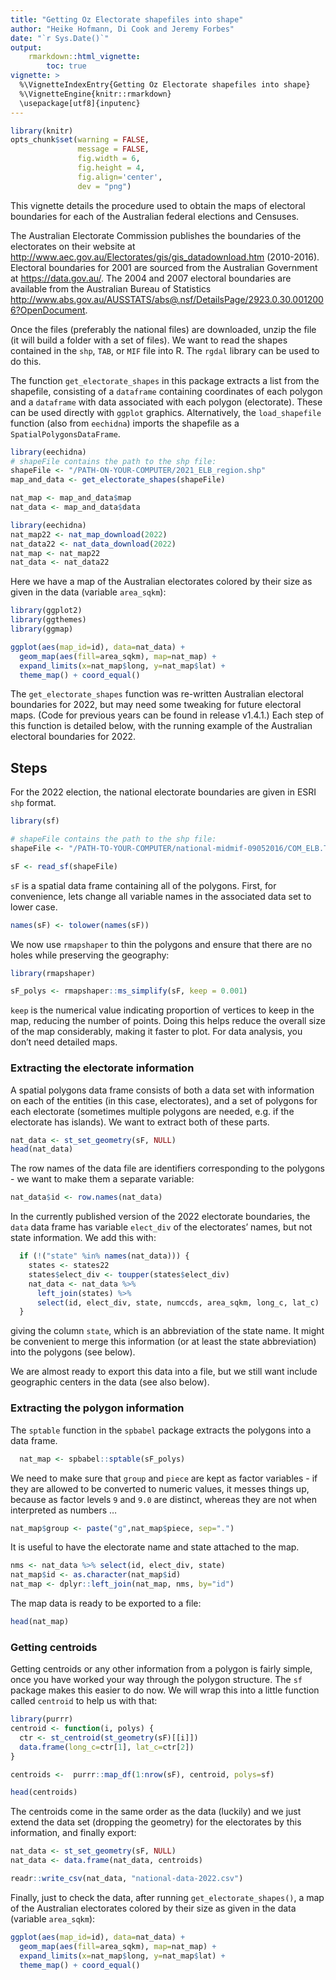 ```yaml
---
title: "Getting Oz Electorate shapefiles into shape"
author: "Heike Hofmann, Di Cook and Jeremy Forbes"
date: "`r Sys.Date()`"
output: 
    rmarkdown::html_vignette:
        toc: true
vignette: >
  %\VignetteIndexEntry{Getting Oz Electorate shapefiles into shape}
  %\VignetteEngine{knitr::rmarkdown}
  \usepackage[utf8]{inputenc}
---
```



```r
library(knitr)
opts_chunk$set(warning = FALSE,
               message = FALSE,
               fig.width = 6,
               fig.height = 4,
               fig.align='center',
               dev = "png")
```

This vignette details the procedure used to obtain the maps of electoral boundaries for each of the Australian federal elections and Censuses. 

The Australian Electorate Commission publishes the boundaries of the electorates on their website at [http://www.aec.gov.au/Electorates/gis/gis_datadownload.htm](http://www.aec.gov.au/Electorates/gis/gis_datadownload.htm) (2010-2016). Electoral boundaries for 2001 are sourced from the Australian Government at [https://data.gov.au/](https://data.gov.au/dataset/ds-dga-0b939a62-e53e-4616-add5-77f909b58ddd/details?q=asgc%202001). The 2004 and 2007 electoral boundaries are available from the Australian Bureau of Statistics [http://www.abs.gov.au/AUSSTATS/abs@.nsf/DetailsPage/2923.0.30.0012006?OpenDocument](http://www.abs.gov.au/AUSSTATS/abs@.nsf/DetailsPage/2923.0.30.0012006?OpenDocument).

Once the files (preferably the national files) are downloaded, unzip the file (it will build a folder with a set of files). We want to read the shapes contained in the `shp`, `TAB`, or `MIF` file into R. The `rgdal` library can be used to do this.

The function `get_electorate_shapes` in this package extracts a list from the shapefile, consisting of a `dataframe` containing coordinates of each polygon and a `dataframe` with data associated with each polygon (electorate). These can be used directly with `ggplot` graphics. Alternatively, the `load_shapefile` function (also from `eechidna`) imports the shapefile as a `SpatialPolygonsDataFrame`.

```r
library(eechidna)
# shapeFile contains the path to the shp file:
shapeFile <- "/PATH-ON-YOUR-COMPUTER/2021_ELB_region.shp"
map_and_data <- get_electorate_shapes(shapeFile)

nat_map <- map_and_data$map
nat_data <- map_and_data$data
```

```r
library(eechidna)
nat_map22 <- nat_map_download(2022)
nat_data22 <- nat_data_download(2022)
nat_map <- nat_map22
nat_data <- nat_data22
```

Here we have a map of the Australian electorates colored by their size as given in the data (variable `area_sqkm`):

```r
library(ggplot2)
library(ggthemes)
library(ggmap)

ggplot(aes(map_id=id), data=nat_data) +
  geom_map(aes(fill=area_sqkm), map=nat_map) +
  expand_limits(x=nat_map$long, y=nat_map$lat) + 
  theme_map() + coord_equal()
```

The `get_electorate_shapes` function was re-written Australian electoral boundaries for 2022, but may need some tweaking for future electoral maps. (Code for previous years can be found in release v1.4.1.) Each step of this function is detailed below, with the running example of the Australian electoral boundaries for 2022.

## Steps

For the 2022 election, the national electorate boundaries are given in ESRI `shp` format.

```r
library(sf)

# shapeFile contains the path to the shp file:
shapeFile <- "/PATH-TO-YOUR-COMPUTER/national-midmif-09052016/COM_ELB.TAB"

sF <- read_sf(shapeFile)
```

`sF` is a spatial data frame containing all of the polygons. First, for convenience, lets change all variable names in the associated data set to lower case.

```r
names(sF) <- tolower(names(sF))
```

We now use `rmapshaper` to thin the polygons and ensure that there are no holes while preserving the geography:

```r
library(rmapshaper)
```

```r
sF_polys <- rmapshaper::ms_simplify(sF, keep = 0.001)
```

`keep` is the numerical value indicating proportion of vertices to keep in the map, reducing the number of points. Doing this helps reduce the overall size of the map considerably, making it faster to plot. For data analysis, you don't need detailed maps.

### Extracting the electorate information 

A spatial polygons data frame consists of both a data set with information on each of the entities (in this case, electorates), and a set of polygons for each electorate (sometimes multiple polygons are needed, e.g. if the electorate has islands). We want to extract both of these parts.

```r
nat_data <- st_set_geometry(sF, NULL)
head(nat_data)
```

The row names of the data file are identifiers corresponding to the polygons - we want to make them a separate variable:
```r
nat_data$id <- row.names(nat_data)
```
In the currently published version of the 2022 electorate boundaries, the `data` data frame has variable `elect_div` of the electorates' names, but not state information. We add this with:
```r
  if (!("state" %in% names(nat_data))) {
    states <- states22
    states$elect_div <- toupper(states$elect_div)
    nat_data <- nat_data %>%
      left_join(states) %>%
      select(id, elect_div, state, numccds, area_sqkm, long_c, lat_c)
  }
```

giving the column `state`, which is an abbreviation of the state name. It might be convenient to merge this information (or at least the state abbreviation) into the polygons (see below).

We are almost ready to export this data into a file, but we still want include geographic centers in the data (see also below).

### Extracting the polygon information 

The `sptable` function in the `spbabel` package extracts the polygons into a data frame. 
```r
  nat_map <- spbabel::sptable(sF_polys)
```

We need to make sure that `group` and `piece` are kept as factor variables - if they are allowed to be converted to numeric values, it messes things up, because as factor levels `9` and `9.0` are distinct, whereas they are not when interpreted as numbers ...
```r
nat_map$group <- paste("g",nat_map$piece, sep=".")
```

It is useful to have the electorate name and state attached to the map.

```r
nms <- nat_data %>% select(id, elect_div, state)
nat_map$id <- as.character(nat_map$id)
nat_map <- dplyr::left_join(nat_map, nms, by="id")
```

The map data is ready to be exported to a file:

```r
head(nat_map)
```

### Getting centroids 

Getting centroids or any other information from a polygon is fairly simple, once you have worked your way through the polygon structure. The `sf` package makes this easier to do now. We will wrap this into a little function called `centroid` to help us with that:

```r
library(purrr)
centroid <- function(i, polys) {
  ctr <- st_centroid(st_geometry(sF)[[i]])
  data.frame(long_c=ctr[1], lat_c=ctr[2])
}

centroids <-  purrr::map_df(1:nrow(sF), centroid, polys=sf)

head(centroids)
```

The centroids come in the same order as the data (luckily) and we just extend the data set (dropping the geometry) for the electorates by this information, and finally export:

```r
nat_data <- st_set_geometry(sF, NULL)
nat_data <- data.frame(nat_data, centroids)
```

```r
readr::write_csv(nat_data, "national-data-2022.csv")
```

Finally, just to check the data, after running `get_electorate_shapes()`, a map of the Australian electorates colored by their size as given in the data (variable `area_sqkm`):

```r
ggplot(aes(map_id=id), data=nat_data) +
  geom_map(aes(fill=area_sqkm), map=nat_map) +
  expand_limits(x=nat_map$long, y=nat_map$lat) + 
  theme_map() + coord_equal()
```

